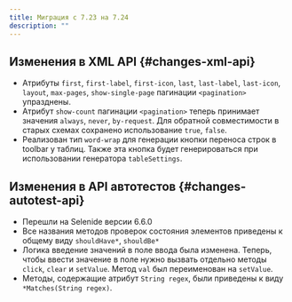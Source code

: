 ```yaml
---
title: Миграция с 7.23 на 7.24
description: ""
---
```


## Изменения в XML API {#changes-xml-api}

- Атрибуты `first`, `first-label`, `first-icon`, `last`, `last-label`, `last-icon`, `layout`, `max-pages`,
`show-single-page` пагинации `<pagination>` упразднены.
- Атрибут `show-count` пагинации `<pagination>` теперь принимает значения `always`, `never`, `by-request`.
Для обратной совместимости в старых схемах сохранено использование `true`, `false`.
- Реализован тип `word-wrap` для генерации кнопки переноса строк в toolbar у таблиц.
Также эта кнопка будет генерироваться при использовании генератора `tableSettings`.

## Изменения в API автотестов {#changes-autotest-api}

- Перешли на Selenide версии 6.6.0
- Все названия методов проверок состояния элементов приведены к общему виду `shouldHave*`, `shouldBe*`
- Логика введение значений в поле ввода была изменена.
Теперь, чтобы ввести значение в поле нужно вызвать отдельно методы `click`, `clear` и `setValue`.
Метод `val` был переименован на `setValue`.
- Методы, содержащие атрибут `String regex`, были приведены к виду `*Matches(String regex)`.
